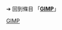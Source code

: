 {{LPR
 | article = GIMP
 | latest_release_version = 
 | latest_release_date = 
 }}<noinclude>

➔ 回到條目 「'''[[GIMP]]'''」
[[Category:最新預覽版模板|GIMP]]
</noinclude>